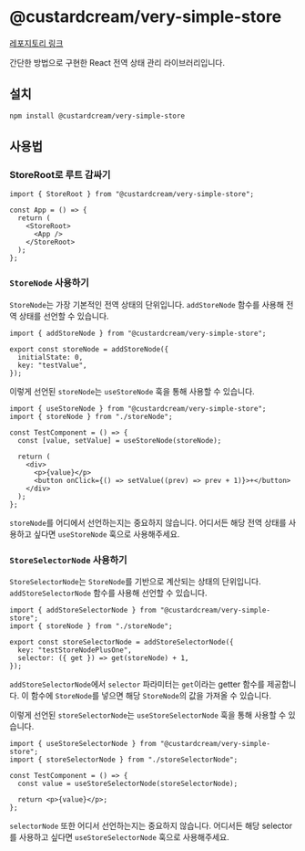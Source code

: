 # @custardcream/very-simple-store

[레포지토리 링크](https://github.com/custardcream98/custard-library/tree/main/packages/very-simple-store)

간단한 방법으로 구현한 React 전역 상태 관리 라이브러리입니다.

## 설치

```bash
npm install @custardcream/very-simple-store
```

## 사용법

### StoreRoot로 루트 감싸기

```tsx
import { StoreRoot } from "@custardcream/very-simple-store";

const App = () => {
  return (
    <StoreRoot>
      <App />
    </StoreRoot>
  );
};
```

### `StoreNode` 사용하기

`StoreNode`는 가장 기본적인 전역 상태의 단위입니다. `addStoreNode` 함수를 사용해 전역 상태를 선언할 수 있습니다.

```tsx
import { addStoreNode } from "@custardcream/very-simple-store";

export const storeNode = addStoreNode({
  initialState: 0,
  key: "testValue",
});
```

이렇게 선언된 `storeNode`는 `useStoreNode` 훅을 통해 사용할 수 있습니다.

```tsx
import { useStoreNode } from "@custardcream/very-simple-store";
import { storeNode } from "./storeNode";

const TestComponent = () => {
  const [value, setValue] = useStoreNode(storeNode);

  return (
    <div>
      <p>{value}</p>
      <button onClick={() => setValue((prev) => prev + 1)}>+</button>
    </div>
  );
};
```

`storeNode`를 어디에서 선언하는지는 중요하지 않습니다. 어디서든 해당 전역 상태를 사용하고 싶다면 `useStoreNode` 훅으로 사용해주세요.

### `StoreSelectorNode` 사용하기

`StoreSelectorNode`는 `StoreNode`를 기반으로 계산되는 상태의 단위입니다. `addStoreSelectorNode` 함수를 사용해 선언할 수 있습니다.

```tsx
import { addStoreSelectorNode } from "@custardcream/very-simple-store";
import { storeNode } from "./storeNode";

export const storeSelectorNode = addStoreSelectorNode({
  key: "testStoreNodePlusOne",
  selector: ({ get }) => get(storeNode) + 1,
});
```

`addStoreSelectorNode`에서 `selector` 파라미터는 `get`이라는 getter 함수를 제공합니다. 이 함수에 `StoreNode`를 넣으면 해당 `StoreNode`의 값을 가져올 수 있습니다.

이렇게 선언된 `storeSelectorNode`는 `useStoreSelectorNode` 훅을 통해 사용할 수 있습니다.

```tsx
import { useStoreSelectorNode } from "@custardcream/very-simple-store";
import { storeSelectorNode } from "./storeSelectorNode";

const TestComponent = () => {
  const value = useStoreSelectorNode(storeSelectorNode);

  return <p>{value}</p>;
};
```

`selectorNode` 또한 어디서 선언하는지는 중요하지 않습니다. 어디서든 해당 selector를 사용하고 싶다면 `useStoreSelectorNode` 훅으로 사용해주세요.
